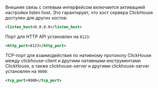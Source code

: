 Внешняя связь с сетевым интерфейсом включается активацией настройки listen host. Это гарантирует, что хост сервера ClickHouse доступен для других хостов:

```xml
<listen_host>0.0.0.0</listen_host>
```

Порт для HTTP API установлен на `8123`:

```xml
<http_port>8123</http_port>
```

TCP-порт для взаимодействия по нативному протоколу ClickHouse между clickhouse-client и другими нативными инструментами ClickHouse, а также clickhouse-server и другими clickhouse-server установлен на `9000`:

```xml
<tcp_port>9000</tcp_port>
```